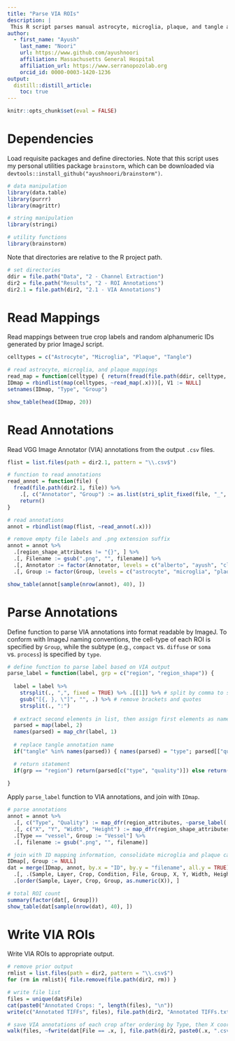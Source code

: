 ```yaml
---
title: "Parse VIA ROIs"
description: |
 This R script parses manual astrocyte, microglia, plaque, and tangle annotations created using the VGG Image Annotator tool into an ImageJ-readable format.
author:
  - first_name: "Ayush"
    last_name: "Noori"
    url: https://www.github.com/ayushnoori
    affiliation: Massachusetts General Hospital
    affiliation_url: https://www.serranopozolab.org
    orcid_id: 0000-0003-1420-1236
output:
  distill::distill_article:
    toc: true
---
```


```r
knitr::opts_chunk$set(eval = FALSE)
```

# Dependencies

Load requisite packages and define directories. Note that this script uses my personal utilities package `brainstorm`, which can be downloaded via `devtools::install_github("ayushnoori/brainstorm")`.

```r

# data manipulation
library(data.table)
library(purrr)
library(magrittr)

# string manipulation
library(stringi)

# utility functions
library(brainstorm)

```

Note that directories are relative to the R project path.

```r

# set directories
ddir = file.path("Data", "2 - Channel Extraction")
dir2 = file.path("Results", "2 - ROI Annotations")
dir2.1 = file.path(dir2, "2.1 - VIA Annotations")

```

# Read Mappings

Read mappings between true crop labels and random alphanumeric IDs generated by prior ImageJ script.

```r

celltypes = c("Astrocyte", "Microglia", "Plaque", "Tangle")

# read astrocyte, microglia, and plaque mappings
read_map = function(celltype) { return(fread(file.path(ddir, celltype, "ID Mappings.csv"))[, Type := celltype]) }
IDmap = rbindlist(map(celltypes, ~read_map(.x)))[, V1 := NULL]
setnames(IDmap, "Type", "Group")

show_table(head(IDmap, 20))

```

# Read Annotations

Read VGG Image Annotator (VIA) annotations from the output `.csv` files.

```r

flist = list.files(path = dir2.1, pattern = "\\.csv$")

# function to read annotations
read_annot = function(file) {
  fread(file.path(dir2.1, file)) %>%
    .[, c("Annotator", "Group") := as.list(stri_split_fixed(file, "_", simplify = T)[1:2])] %>%
    return()
}

# read annotations
annot = rbindlist(map(flist, ~read_annot(.x)))

# remove empty file labels and .png extension suffix
annot = annot %>%
  .[region_shape_attributes != "{}", ] %>%
  .[, Filename := gsub(".png", "", filename)] %>%
  .[, Annotator := factor(Annotator, levels = c("alberto", "ayush", "clara"), labels = c("ASP", "AN", "CMC"))] %>%
  .[, Group := factor(Group, levels = c("astrocyte", "microglia", "plaque", "tangle"), labels = celltypes)]

show_table(annot[sample(nrow(annot), 40), ])

```

# Parse Annotations

Define function to parse VIA annotations into format readable by ImageJ. To conform with ImageJ naming conventions, the cell-type of each ROI is specified by `Group`, while the subtype (e.g., `compact` vs. `diffuse` or `soma` vs. `process`) is specified by `type`.

```r

# define function to parse label based on VIA output
parse_label = function(label, grp = c("region", "region_shape")) {
  
  label = label %>%
    strsplit(., ",", fixed = TRUE) %>% .[[1]] %>% # split by comma to separate vars
    gsub("[{, }, \"]", "", .) %>% # remove brackets and quotes 
    strsplit(., ":")
  
  # extract second elements in list, then assign first elements as names
  parsed = map(label, 2)
  names(parsed) = map_chr(label, 1)
  
  # replace tangle annotation name
  if("tangle" %in% names(parsed)) { names(parsed) = "type"; parsed[["quality"]] = "none" }

  # return statement
  if(grp == "region") return(parsed[c("type", "quality")]) else return(parsed[c("x", "y", "width", "height")])
  
}

```

Apply `parse_label` function to VIA annotations, and join with `IDmap`.

```r

# parse annotations
annot = annot %>%
  .[, c("Type", "Quality") := map_dfr(region_attributes, ~parse_label(.x, "region"))] %>%
  .[, c("X", "Y", "Width", "Height") := map_dfr(region_shape_attributes, ~parse_label(.x, "region_shape"))] %>%
  .[Type == "vessel", Group := "Vessel"] %>%
  .[, filename := gsub(".png", "", filename)]

# join with ID mapping information, consolidate microglia and plaque categories, order table
IDmap[, Group := NULL]
dat = merge(IDmap, annot, by.x = "ID", by.y = "filename", all.y = TRUE) %>%
  .[, .(Sample, Layer, Crop, Condition, File, Group, X, Y, Width, Height, Type, Quality, Annotator)] %>% 
  .[order(Sample, Layer, Crop, Group, as.numeric(X)), ]

# total ROI count
summary(factor(dat[, Group]))
show_table(dat[sample(nrow(dat), 40), ])

```

# Write VIA ROIs

Write VIA ROIs to appropriate output.

```r

# remove prior output
rmlist = list.files(path = dir2, pattern = "\\.csv$")
for (rm in rmlist){ file.remove(file.path(dir2, rm)) }

# write file list
files = unique(dat$File)
cat(paste0("Annotated Crops: ", length(files), "\n"))
write(c("Annotated TIFFs", files), file.path(dir2, "Annotated TIFFs.txt"))

# save VIA annotations of each crop after ordering by Type, then X coord.
walk(files, ~fwrite(dat[File == .x, ], file.path(dir2, paste0(.x, ".csv"))))

```
